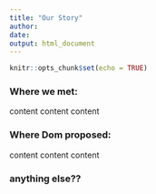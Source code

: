 ```yaml
---
title: "Our Story"
author:
date:
output: html_document
---
```


```r
knitr::opts_chunk$set(echo = TRUE)
```



### Where we met:

content content content


### Where Dom proposed:

content content content


### anything else??




